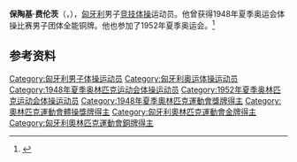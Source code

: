 {{NoteTA|G1=Sports}}
{{eastern name order|[[匈牙利语|匈牙利语]]}}

'''保陶基·费伦茨'''（{{lang-hu|Pataki Ferenc}}，{{bd|1917年|9月18日|1988年|4月25日}}），[[匈牙利|匈牙利]]男子[[竞技体操|竞技体操]]运动员。他曾获得1948年夏季奥运会体操比赛男子团体全能铜牌。他也参加了1952年夏季奥运会。<ref>{{Cite web|title=Ferenc PATAKI|url=https://www.olympic.org/ferenc-pataki|accessdate=2021-03-25|work=International Olympic Committee|archive-date=2017-03-27|archive-url=https://web.archive.org/web/20170327131429/https://www.olympic.org/ferenc-pataki|dead-url=no}}</ref>

== 参考资料 ==
{{reflist}}

{{奥林匹克运动会体操比赛男子自由体操冠军}}

{{Authority control}}
{{DEFAULTSORT:Pataki, Ferenc}}
[[Category:匈牙利男子体操运动员|Category:匈牙利男子体操运动员]]
[[Category:匈牙利奥运体操运动员|Category:匈牙利奥运体操运动员]]
[[Category:1948年夏季奥林匹克运动会体操运动员|Category:1948年夏季奥林匹克运动会体操运动员]]
[[Category:1952年夏季奥林匹克运动会体操运动员|Category:1952年夏季奥林匹克运动会体操运动员]]
[[Category:1948年夏季奧林匹克運動會獎牌得主|Category:1948年夏季奧林匹克運動會獎牌得主]]
[[Category:奧林匹克運動會體操獎牌得主|Category:奧林匹克運動會體操獎牌得主]]
[[Category:匈牙利奧林匹克運動會金牌得主|Category:匈牙利奧林匹克運動會金牌得主]]
[[Category:匈牙利奧林匹克運動會銅牌得主|Category:匈牙利奧林匹克運動會銅牌得主]]